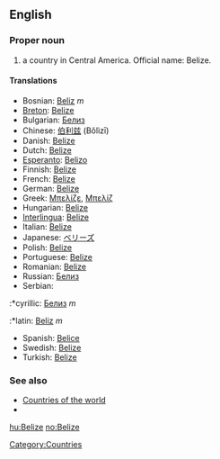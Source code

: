 ==English==

===Proper noun===

# a country in Central America. Official name: Belize.

====Translations====
*Bosnian: [[Beliz]] ''m''
*[[Breton]]: [[Belize]]
*Bulgarian: [[Белиз]]
*Chinese: [[伯利兹]] (Bǒlìzī)
*Danish: [[Belize]]
*Dutch: [[Belize]]
*[[Esperanto]]: [[Belizo]]
*Finnish: [[Belize]]
*French: [[Belize]]
*German: [[Belize]]
*Greek: [[Μπελίζε]], [[Μπελίζ]]
*Hungarian: [[Belize]]
*[[Interlingua]]: [[Belize]]
*Italian: [[Belize]]
*Japanese: [[ベリーズ]]
*Polish: [[Belize]]
*Portuguese: [[Belize]]
*Romanian: [[Belize]]
*Russian: [[Белиз]]
*Serbian:
:*cyrillic: [[Белиз]] ''m''
:*latin: [[Beliz]] ''m''
*Spanish: [[Belice]]
*Swedish: [[Belize]]
*Turkish: [[Belize]]

===See also===
*[[Countries of the world]]
*[[Category:Countries]]

[[hu:Belize]]
[[no:Belize]]